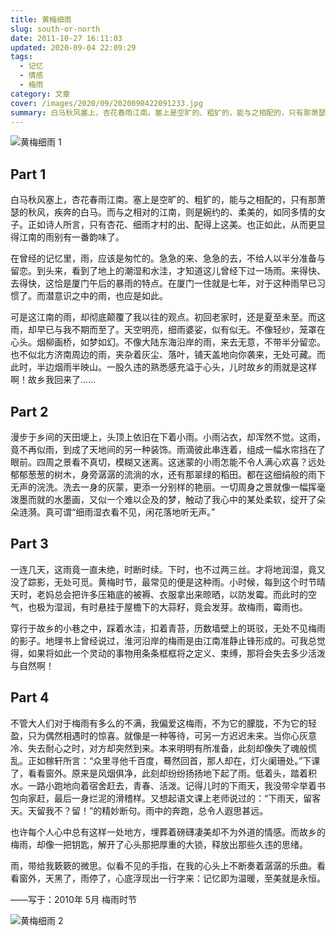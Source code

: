 ```yaml
---
title: 黄梅细雨
slug: south-or-north
date: 2011-10-27 16:11:03
updated: 2020-09-04 22:09:29
tags:
  - 记忆
  - 情感
  - 梅雨
category: 文章
cover: /images/2020/09/2020090422091233.jpg
summary: 白马秋风塞上，杏花春雨江南。塞上是空旷的、粗犷的，能与之相配的，只有那萧瑟的秋风，疾奔的白马。
---
```


![黄梅细雨 1](/images/2020/09/2020090422023879.jpg)

<MusicPlayer netease={1964055957} />

## Part 1

白马秋风塞上，杏花春雨江南。塞上是空旷的、粗犷的，能与之相配的，只有那萧瑟的秋风，疾奔的白马。而与之相对的江南，则是婉约的、柔美的，如同多情的女子。正如诗人所言，只有杏花、细雨才村的出、配得上这美。也正如此，从而更显得江南的雨别有一番韵味了。

在曾经的记忆里，雨，应该是匆忙的。急急的来、急急的去，不给人以半分准备与留恋。到头来，看到了地上的潮湿和水洼，才知道这儿曾经下过一场雨。来得快、去得快，这恰是厦门午后的暴雨的特点。在厦门一住就是七年，对于这种雨早已习惯了。而潜意识之中的雨，也应是如此。

可是这江南的雨，却彻底颠覆了我以往的观点。初回老家时，还是夏至未至。而这雨，却早已与我不期而至了。天空明亮，细雨婆娑，似有似无。不像轻纱，笼罩在心头。烟柳画桥，如梦如幻。不像大陆东海沿岸的雨，来去无意，不带半分留恋。也不似北方济南周边的雨，夹杂着灰尘、落叶，铺天盖地向你袭来，无处可藏。而此时，半边烟雨半映山。一股久违的熟悉感充溢于心头，儿时故乡的雨就是这样啊！故乡我回来了……

## Part 2

漫步于乡间的天田埂上，头顶上依旧在下着小雨。小雨沾衣，却浑然不觉。这雨，竟不再似雨，到成了天地间的另一种装饰。雨滴彼此串连着，组成一幅水帘挡在了眼前。四周之景看不真切，模糊又迷离。这迷蒙的小雨怎能不令人满心欢喜？远处郁郁葱葱的树木，身旁潺潺的流淌的水，还有那翠绿的稻田。都在这细绢般的雨下无声的浣洗。洗去一身的灰蒙，更添一分别样的艳丽。一切周身之景就像一幅挥毫泼墨而就的水墨画，又似一个难以企及的梦，触动了我心中的某处柔软，绽开了朵朵涟漪。真可谓“细雨湿衣看不见，闲花落地听无声。”

## Part 3

一连几天，这雨竟一直未绝，时断时续。下时，也不过两三丝。才将地润湿，竟又没了踪影，无处可觅。黄梅时节，最常见的便是这种雨。小时候，每到这个时节晴天时，老妈总会把许多压箱底的被褥、衣服拿出来晾晒，以防发霉。而此时的空气，也极为湿润，有时悬挂于屋檐下的大蒜籽，竟会发芽。故梅雨，霉雨也。

穿行于故乡的小巷之中，踩着水洼，扣着青苔，历数墙壁上的斑驳，无处不见梅雨的影子。地理书上曾经说过，淮河沿岸的梅雨是由江南准静止锋形成的。可我总觉得，如果将如此一个灵动的事物用条条框框将之定义、束缚，那将会失去多少活泼与自然啊！

## Part 4

不管大人们对于梅雨有多么的不满，我偏爱这梅雨，不为它的朦胧，不为它的轻盈，只为偶然相遇时的惊喜。就像是一种等待，可另一方迟迟未来。当你心灰意冷、失去耐心之时，对方却突然到来。本来明明有所准备，此刻却像失了魂般慌乱。正如稼轩所言：“众里寻他千百度，蓦然回首，那人却在，灯火阑珊处。”下课了，看看窗外。原来是风烟俱净，此刻却纷纷扬扬地下起了雨。低着头，踏着积水。一路小跑地向着宿舍赶去，青春、活泼。记得儿时的下雨天，我没带伞举着书包向家赶，最后一身烂泥的滑稽样。又想起语文课上老师说过的：“下雨天，留客天。天留我不？留！”的精妙断句。雨中的奔跑，总令人遐思甚远。

也许每个人心中总有这样一处地方，埋葬着磅礴凄美却不为外道的情感。而故乡的梅雨，却像一把钥匙，解开了心头那把厚重的大锁，释放出那些久违的思绪。

雨，带给我簌簌的微思。似看不见的手指，在我的心头上不断奏着潺潺的乐曲。看看窗外，天黑了，雨停了，心底浮现出一行字来：记忆即为温暖，至美就是永恒。

——写于：2010年 5月 梅雨时节

![黄梅细雨 2](/images/2020/09/2020090422024176.jpg)
